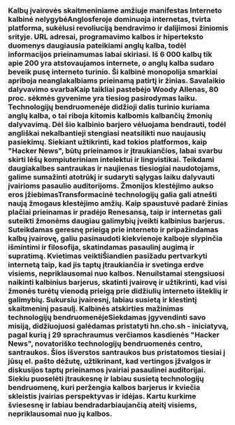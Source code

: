 
<Steps>

### Kalbų įvairovės skaitmeniniame amžiuje manifestas Interneto kalbinė nelygybėAnglosferoje dominuoja internetas, tvirta platforma, sukėlusi revoliuciją bendravimo ir dalijimosi žiniomis srityje. URL adresai, programavimo kalbos ir hiperteksto duomenys daugiausia pateikiami anglų kalba, todėl informacijos prieinamumas labai skiriasi. Iš 6 000 kalbų tik apie 200 yra atstovaujamos internete, o anglų kalba sudaro beveik pusę interneto turinio. Ši kalbinė monopolija smarkiai apriboja neanglakalbiams prieinamą patirtį ir žinias. Savalaikio dalyvavimo svarbaKaip taikliai pastebėjo Woody Allenas, 80 proc. sėkmės gyvenime yra tiesiog pasirodymas laiku. Technologijų bendruomenėje didžioji dalis turinio kuriama anglų kalba, o tai riboja kitomis kalbomis kalbančių žmonių dalyvavimą. Dėl šio kalbinio barjero vėluojama bendrauti, todėl angliškai nekalbantieji stengiasi neatsilikti nuo naujausių pasiekimų. Siekiant užtikrinti, kad tokios platformos, kaip "Hacker News", būtų prieinamos ir įtraukiančios, labai svarbu skirti lėšų kompiuteriniam intelektui ir lingvistikai. Teikdami daugiakalbes santraukas ir naujienas tiesiogiai naudotojams, galime sumažinti atotrūkį ir sudaryti sąlygas laiku dalyvauti įvairioms pasaulio auditorijoms. Žmonijos klestėjimo aukso eros įžiebimasTransformacinė technologijų galia gali atnešti naują žmogaus klestėjimo amžių. Kaip spaustuvė padarė žinias plačiai prieinamas ir pradėjo Renesansą, taip ir internetas gali suteikti žmonėms daugiau galimybių įveikti kalbinius barjerus. Suteikdamas geresnę prieigą prie interneto ir pripažindamas kalbų įvairovę, galiu pasinaudoti kiekvienoje kalboje slypinčia išmintimi ir filosofija, skatindamas pasaulinį augimą ir supratimą. Kvietimas veiktiŠiandien pasižadu pertvarkyti internetą taip, kad jis taptų įtraukiančia ir svetinga erdve visiems, nepriklausomai nuo kalbos. Nenuilstamai stengsiuosi naikinti kalbinius barjerus, skatinti įvairovę ir užtikrinti, kad visi žmonės turėtų vienodą prieigą prie didžiulių interneto išteklių ir galimybių. Sukursiu įvairesnį, labiau susietą ir klestintį skaitmeninį pasaulį. Kalbinės atskirties mažinimas technologijų bendruomenėjeSiekdamas įgyvendinti savo misiją, didžiuojuosi galėdamas pristatyti hn.cho.sh - iniciatyvą, pagal kurią į 29 sprachraumus verčiamos kasdienės "Hacker News", novatoriško technologijų bendruomenės centro, santraukos. Šios išverstos santraukos bus pristatomos tiesiai į jūsų el. pašto dėžutę, užtikrinant, kad vertingos įžvalgos ir diskusijos taptų prieinamos įvairiai pasaulinei auditorijai. Siekiu puoselėti įtraukesnę ir labiau susietą technologijų bendruomenę, kuri peržengia kalbos barjerus ir kviečia skleistis įvairias perspektyvas ir idėjas. Kartu kurkime šviesesnę ir labiau bendradarbiaujančią ateitį visiems, nepriklausomai nuo jų kalbos.</Steps>
